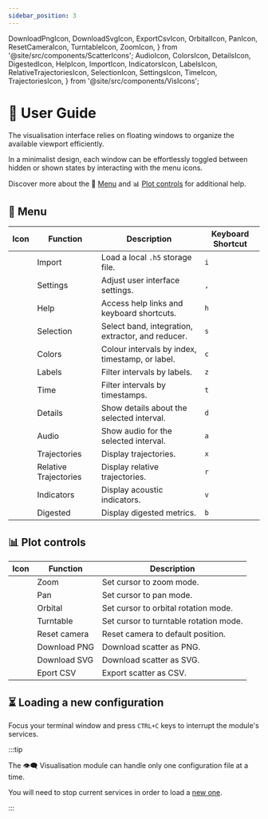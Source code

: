 ```yaml
---
sidebar_position: 3
---
```


  DownloadPngIcon,
  DownloadSvgIcon,
  ExportCsvIcon,
  OrbitalIcon,
  PanIcon,
  ResetCameraIcon,
  TurntableIcon,
  ZoomIcon,
} from '@site/src/components/ScatterIcons';
  AudioIcon,
  ColorsIcon,
  DetailsIcon,
  DigestedIcon,
  HelpIcon,
  ImportIcon,
  IndicatorsIcon,
  LabelsIcon,
  RelativeTrajectoriesIcon,
  SelectionIcon,
  SettingsIcon,
  TimeIcon,
  TrajectoriesIcon,
} from '@site/src/components/VisIcons';

# 📖 User Guide

The visualisation interface relies on floating windows to organize the
available viewport efficiently.

In a minimalist design, each window can be effortlessly toggled between hidden
or shown states by interacting with the menu icons.

Discover more about the 🧭 [Menu](#-menu)
and 📊 [Plot controls](#-plot-controls) for additional help.

## 🧭 Menu

<Fragment>

| Icon                        | Function              | Description                                       | Keyboard Shortcut |
| --------------------------- | --------------------- | ------------------------------------------------- | ----------------- |
| <ImportIcon/>               | Import                | Load a local `.h5` storage file.                  | `i`               |
| <SettingsIcon/>             | Settings              | Adjust user interface settings.                   | `,`               |
| <HelpIcon/>                 | Help                  | Access help links and keyboard shortcuts.         | `h`               |
| <SelectionIcon/>            | Selection             | Select band, integration, extractor, and reducer. | `s`               |
| <ColorsIcon/>               | Colors                | Colour intervals by index, timestamp, or label.   | `c`               |
| <LabelsIcon/>               | Labels                | Filter intervals by labels.                       | `z`               |
| <TimeIcon/>                 | Time                  | Filter intervals by timestamps.                   | `t`               |
| <DetailsIcon/>              | Details               | Show details about the selected interval.         | `d`               |
| <AudioIcon/>                | Audio                 | Show audio for the selected interval.             | `a`               |
| <TrajectoriesIcon/>         | Trajectories          | Display trajectories.                             | `x`               |
| <RelativeTrajectoriesIcon/> | Relative Trajectories | Display relative trajectories.                    | `r`               |
| <IndicatorsIcon/>           | Indicators            | Display acoustic indicators.                      | `v`               |
| <DigestedIcon/>             | Digested              | Display digested metrics.                         | `b`               |

</Fragment>

## 📊 Plot controls

<Fragment>

| Icon               | Function     | Description                            |
| ------------------ | ------------ | -------------------------------------- |
| <ZoomIcon/>        | Zoom         | Set cursor to zoom mode.               |
| <PanIcon/>         | Pan          | Set cursor to pan mode.                |
| <OrbitalIcon/>     | Orbital      | Set cursor to orbital rotation mode.   |
| <TurntableIcon/>   | Turntable    | Set cursor to turntable rotation mode. |
| <ResetCameraIcon/> | Reset camera | Reset camera to default position.      |
| <DownloadPngIcon/> | Download PNG | Download scatter as PNG.               |
| <DownloadSvgIcon/> | Download SVG | Download scatter as SVG.               |
| <ExportCsvIcon/>   | Eport CSV    | Export scatter as CSV.                 |

</Fragment>

<Fragment>

## ⏳ Loading a new <ExcelIcon /> configuration

</Fragment>

Focus your terminal window and press `CTRL+C` keys to interrupt the module's services.

<Fragment>

:::tip

The 👁️‍🗨️ Visualisation module can handle only one <ExcelIcon />
configuration file at a time.

You will need to stop current services in order to load a [new one](../getting-started/).

:::

</Fragment>
